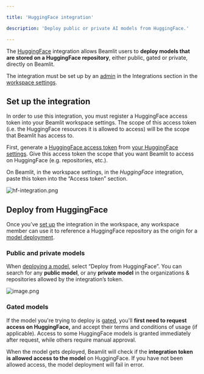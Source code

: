```yaml
---

title: 'HuggingFace integration'

description: 'Deploy public or private AI models from HuggingFace.'

---
```


The [HuggingFace](https://huggingface.co/) integration allows Beamlit users to **deploy models that are stored on a HuggingFace repository**, either public, gated or private, directly on Beamlit.

The integration must be set up by an [admin](../Security/Workspace-access-control%2013847e47b1ea8151bd43efeccf5defe0) in the Integrations section in the [workspace settings](../Security/Workspace-access-control).

## Set up the integration

In order to use this integration, you must register a HuggingFace access token into your Beamlit workspace settings. The scope of this access token (i.e. the HuggingFace resources it is allowed to access) will be the scope that Beamlit has access to.

First, generate a [HuggingFace access token](https://huggingface.co/docs/hub/security-tokens) from [your HuggingFace settings](https://huggingface.co/settings/tokens). Give this access token the scope that you want Beamlit to access on HuggingFace (e.g. repositories, etc.). 

On Beamlit, in the workspace settings, in the *HuggingFace* integration, paste this token into the “Access token” section.

![hf-integration.png](HuggingFace/hf-integration.png)

## Deploy from HuggingFace

Once you’ve [set up](HuggingFace%2013847e47b1ea81b0a582cedfc70589d8) the integration in the workspace, any workspace member can use it to reference a HuggingFace repository as the origin for a [model deployment](../Models/Model-deployment). 

### Public and private models

When [deploying a model](../Models/Model-deployment), select “Deploy from HuggingFace”. You can search for any **public model**, or any **private model** in the organizations & repositories allowed by the integration’s token.

![image.png](HuggingFace/image.png)

### Gated models

If the model you're trying to deploy is [gated](https://huggingface.co/docs/hub/models-gated), you'll **first need to request access on HuggingFace,** and accept their terms and conditions of usage (if applicable). Access to some HuggingFace models is granted immediately after request, while others require manual approval.

When the model gets deployed, Beamlit will check if the **integration token is allowed access to the model** on HuggingFace. If you have not been allowed access, the model deployment will fail in error.